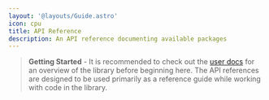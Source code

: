 ```yaml
---
layout: '@layouts/Guide.astro'
icon: cpu
title: API Reference
description: An API reference documenting available packages
---
```


> **Getting Started** - It is recommended to check out the [user docs](/introduction) for an overview of the library before beginning here. The API references are designed to be used primarily as a reference guide while working with code in the library.

<UICards two >
  <UICard
    header="UI Components"
    icon="package"
    href="/api/component"
    description="A reference guide for functionality available in @semantic-ui/component"
  ></UICard>
  <UICard
    header="Templating Helpers"
    icon="book"
    href="/api/helpers"
    description="A reference guide for helpers available inside templates rendered with @semantic-ui/templating."
  ></UICard>
  <UICard
    header="Reactivity"
    icon="cpu"
    href="/api/reactivity"
    description="A reference guide for using reactions and reactive variables in @semantic-ui/reactivity."
  ></UICard>
  <UICard
    header="Query"
    icon="mouse-pointer"
    href="/api/query"
    description="A reference guide for functionality available in @semantic-ui/query."
  ></UICard>
  <UICard
    header="Utils"
    icon="tool"
    href="/api/utils"
    description="A guide to functions available in @semantic-ui/utils."
  ></UICard>
  <UICard
    header="Template Compiler"
    icon="table"
    href="/api/utils"
    description="A guide to compiling templates in the template compiler in @semantic-ui/templating."
  ></UICard>
  <UICard
    header="Renderer"
    icon="table"
    href="/api/renderer"
    description="A guide to for the packaged Lit Renderer for components."
  ></UICard>
</UICards>
